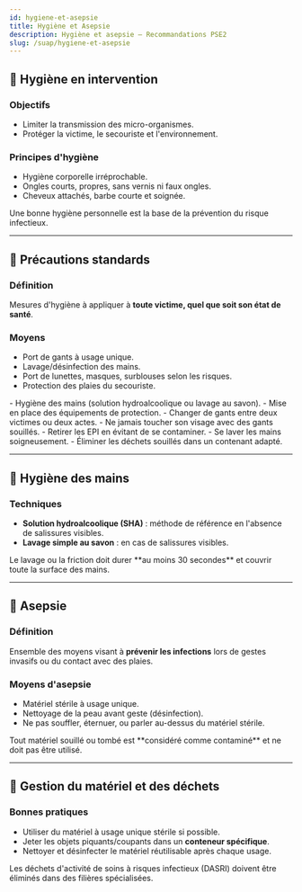 ---
id: hygiene-et-asepsie
title: Hygiène et Asepsie
description: Hygiène et asepsie – Recommandations PSE2
slug: /suap/hygiene-et-asepsie
---


## 🧼 Hygiène en intervention

### Objectifs
- Limiter la transmission des micro-organismes.
- Protéger la victime, le secouriste et l'environnement.

### Principes d'hygiène
- Hygiène corporelle irréprochable.
- Ongles courts, propres, sans vernis ni faux ongles.
- Cheveux attachés, barbe courte et soignée.

<Admonition type="info" title="À retenir">
Une bonne hygiène personnelle est la base de la prévention du risque infectieux.
</Admonition>

---

## 🧤 Précautions standards

### Définition
Mesures d'hygiène à appliquer à **toute victime, quel que soit son état de santé**.

### Moyens
- Port de gants à usage unique.
- Lavage/désinfection des mains.
- Port de lunettes, masques, surblouses selon les risques.
- Protection des plaies du secouriste.

<Tabs>
  <TabItem value="avant" label="Avant l'intervention" default>
  - Hygiène des mains (solution hydroalcoolique ou lavage au savon).
  - Mise en place des équipements de protection.
  </TabItem>

  <TabItem value="pendant" label="Pendant l'intervention">
  - Changer de gants entre deux victimes ou deux actes.
  - Ne jamais toucher son visage avec des gants souillés.
  </TabItem>

  <TabItem value="apres" label="Après l'intervention">
  - Retirer les EPI en évitant de se contaminer.
  - Se laver les mains soigneusement.
  - Éliminer les déchets souillés dans un contenant adapté.
  </TabItem>
</Tabs>

---

## 🧴 Hygiène des mains

### Techniques
- **Solution hydroalcoolique (SHA)** : méthode de référence en l'absence de salissures visibles.
- **Lavage simple au savon** : en cas de salissures visibles.

<Admonition type="tip" title="Bon à savoir">
Le lavage ou la friction doit durer **au moins 30 secondes** et couvrir toute la surface des mains.
</Admonition>

---

## 🧹 Asepsie

### Définition
Ensemble des moyens visant à **prévenir les infections** lors de gestes invasifs ou du contact avec des plaies.

### Moyens d'asepsie
- Matériel stérile à usage unique.
- Nettoyage de la peau avant geste (désinfection).
- Ne pas souffler, éternuer, ou parler au-dessus du matériel stérile.

<Admonition type="warning" title="Important">
Tout matériel souillé ou tombé est **considéré comme contaminé** et ne doit pas être utilisé.
</Admonition>

---

## 🧾 Gestion du matériel et des déchets

### Bonnes pratiques
- Utiliser du matériel à usage unique stérile si possible.
- Jeter les objets piquants/coupants dans un **conteneur spécifique**.
- Nettoyer et désinfecter le matériel réutilisable après chaque usage.

<Admonition type="info" title="Rappel réglementaire">
Les déchets d'activité de soins à risques infectieux (DASRI) doivent être éliminés dans des filières spécialisées.
</Admonition>
